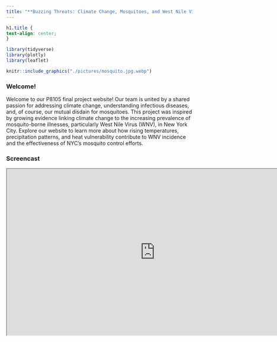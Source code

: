 ```yaml
---
title: "**Buzzing Threats: Climate Change, Mosquitoes, and West Nile Virus in New York City**"
---
```


```css
h1.title {
text-align: center;
}
```

```r
library(tidyverse)
library(plotly)
library(leaflet)
```

<p style="text-align:center;">

```r
knitr::include_graphics("./pictures/mosquito.jpg.webp")
```

### **Welcome!**

Welcome to our P8105 final project website! Our team is united by a shared passion for addressing climate change, understanding infectious diseases, and, of course, our mutual disdain for mosquitoes. This project was inspired by growing evidence linking climate change to the increasing prevalence of mosquito-borne illnesses, particularly West Nile Virus (WNV), in New York City. Explore our website to learn more about how rising temperatures, precipitation patterns, and heat vulnerability contribute to WNV incidence and the effectiveness of NYC’s mosquito control efforts.

</p>

### **Screencast**

<p align="center"><iframe width="800" height="450" src="https://www.youtube.com/embed/6A5EpqqDOdk" data-external= "1" > </iframe></p>






